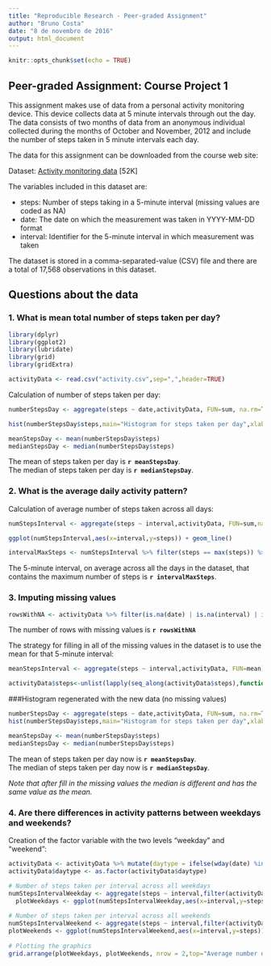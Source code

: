 ```yaml
---
title: "Reproducible Research - Peer-graded Assignment"
author: "Bruno Costa"
date: "8 de novembro de 2016"
output: html_document
---
```


```r
knitr::opts_chunk$set(echo = TRUE)
```

## Peer-graded Assignment: Course Project 1

This assignment makes use of data from a personal activity monitoring device. This device collects data at 5 minute intervals through out the day. The data consists of two months of data from an anonymous individual collected during the months of October and November, 2012 and include the number of steps taken in 5 minute intervals each day.

The data for this assignment can be downloaded from the course web site:

Dataset: <a href='https://d396qusza40orc.cloudfront.net/repdata%2Fdata%2Factivity.zip'>Activity monitoring data</a> [52K]

The variables included in this dataset are:

<ul>
<li>steps: Number of steps taking in a 5-minute interval (missing values are coded as NA) </li>
<li>date: The date on which the measurement was taken in YYYY-MM-DD format<br/></li>
<li>interval: Identifier for the 5-minute interval in which measurement was taken</li>
</ul>

The dataset is stored in a comma-separated-value (CSV) file and there are a total of 17,568 observations in this dataset.

## Questions about the data

### 1. What is mean total number of steps taken per day?


```r
library(dplyr)
library(ggplot2)
library(lubridate)
library(grid)
library(gridExtra)

activityData <- read.csv("activity.csv",sep=",",header=TRUE)
```
Calculation of number of steps taken per day:

```r
numberStepsDay <- aggregate(steps ~ date,activityData, FUN=sum, na.rm=TRUE)
```

```r
hist(numberStepsDay$steps,main="Histogram for steps taken per day",xlab="Number of steps taken per day")
```

```r
meanStepsDay <- mean(numberStepsDay$steps)
medianStepsDay <- median(numberStepsDay$steps)
```

The mean of steps taken per day is <b>`r meanStepsDay`</b>. <br/>
The median of steps taken per day is <b>`r medianStepsDay`</b>. <br/>

### 2. What is the average daily activity pattern?

Calculation of average number of steps taken across all days:

```r
numStepsInterval <- aggregate(steps ~ interval,activityData, FUN=sum,na.rm=TRUE)
```

```r
ggplot(numStepsInterval,aes(x=interval,y=steps)) + geom_line()
```

```r
intervalMaxSteps <- numStepsInterval %>% filter(steps == max(steps)) %>% select(interval)
```

The 5-minute interval, on average across all the days in the dataset, that contains the maximum number of steps is <b>`r intervalMaxSteps`</b>.

### 3. Imputing missing values

```r
rowsWithNA <- activityData %>% filter(is.na(date) | is.na(interval) | is.na(steps)) %>% nrow
```
The number of rows with missing values is <b>`r rowsWithNA`</b>

The strategy for filling in all of the missing values in the dataset is to use the mean for that 5-minute interval:

```r
meanStepsInterval <- aggregate(steps ~ interval,activityData, FUN=mean)
```

```r
activityData$steps<-unlist(lapply(seq_along(activityData$steps),function(i){ if(is.na(activityData[i,]$steps)){ meanStepsInterval[meanStepsInterval$interval == activityData[i,]$interval,]$steps}else{activityData[i,]$steps} }))
```

###Histogram regenerated with the new data (no missing values)

```r
numberStepsDay <- aggregate(steps ~ date,activityData, FUN=sum, na.rm=TRUE)
hist(numberStepsDay$steps,main="Histogram for steps taken per day",xlab="Number of steps taken per day")
```

```r
meanStepsDay <- mean(numberStepsDay$steps)
medianStepsDay <- median(numberStepsDay$steps)
```

The mean of steps taken per day now is <b>`r meanStepsDay`</b>. <br/>
The median of steps taken per day now is <b>`r medianStepsDay`</b>. <br/>

<i>Note that after fill in the missing values the median is different and has the same value as the mean.</i>

### 4. Are there differences in activity patterns between weekdays and weekends?

Creation of the factor variable with the two levels "weekday" and "weekend":

```r
activityData <- activityData %>% mutate(daytype = ifelse(wday(date) %in% c(1,7),"weekend","weekday"))
activityData$daytype <- as.factor(activityData$daytype)
```
```r
# Number of steps taken per interval across all weekdays
numStepsIntervalWeekday <- aggregate(steps ~ interval,filter(activityData,daytype=="weekday"), FUN=sum,na.rm=TRUE)
  plotWeekdays <- ggplot(numStepsIntervalWeekday,aes(x=interval,y=steps)) + geom_line() + ggtitle("Weekday")
  
# Number of steps taken per interval across all weekends
numStepsIntervalWeekend <- aggregate(steps ~ interval,filter(activityData,daytype=="weekend"), FUN=sum,na.rm=TRUE)
plotWeekends <- ggplot(numStepsIntervalWeekend,aes(x=interval,y=steps)) + geom_line() + ggtitle("Weekend")
  
# Plotting the graphics
grid.arrange(plotWeekdays, plotWeekends, nrow = 2,top="Average number of steps taken, averaged across all weekday days or weekend days")
```

